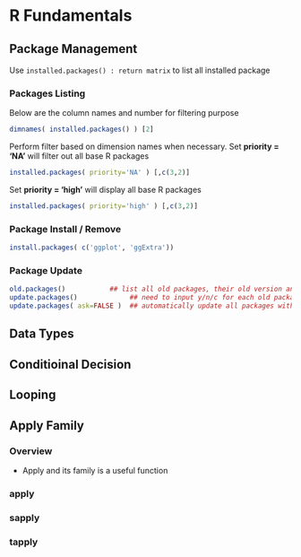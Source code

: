 # R Fundamentals {#fundamentals}


## Package Management

Use `installed.packages() : return matrix` to list all installed package  


### Packages Listing

Below are the column names and number for filtering purpose
```r
dimnames( installed.packages() ) [2]
```

Perform filter based on dimension names when necessary. Set **priority = 'NA'** will filter out all base R packages  
```r
installed.packages( priority='NA' ) [,c(3,2)]
```

Set **priority = 'high'** will display all base R packages  
```r
installed.packages( priority='high' ) [,c(3,2)]
```

### Package Install / Remove

```r
install.packages( c('ggplot', 'ggExtra'))
```

### Package Update

```r
old.packages()           ## list all old packages, their old version and available new version
update.packages()             ## need to input y/n/c for each old package to update
update.packages( ask=FALSE )  ## automatically update all packages without asking
```


## Data Types

## Conditioinal Decision

## Looping

## Apply Family

### Overview

- Apply and its family is a useful function

### apply

### sapply

### tapply


